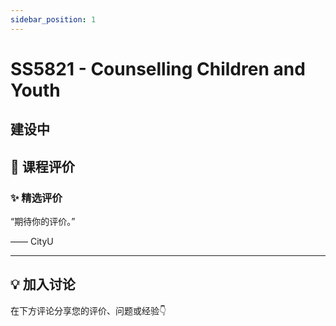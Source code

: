 ```yaml
---
sidebar_position: 1
---
```



# SS5821 - Counselling Children and Youth

## 建设中

## **💬 课程评价**

### ✨ **精选评价**
<div className={commentStyles.commentBox}>
    <p className={commentStyles.commentText}>
        “期待你的评价。”
    </p>
    <p className={commentStyles.commentAuthor}>—— CityU</p>
</div>

---

## **💡 加入讨论**

在下方评论分享您的评价、问题或经验👇
<Utterances />
